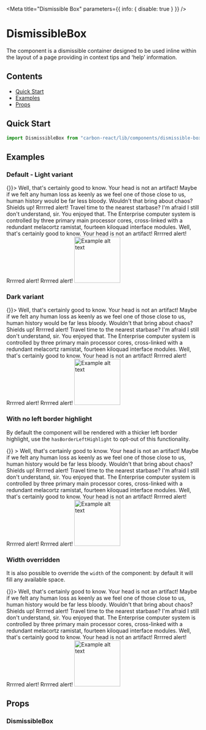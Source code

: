 

<Meta title="Dismissible Box" parameters={{ info: { disable: true } }} />

# DismissibleBox

The component is a dismissible container designed to be used inline within the layout of a page providing in context tips
and ‘help’ information.

## Contents

- [Quick Start](#quick-start)
- [Examples](#examples)
- [Props](#props)

## Quick Start

```javascript
import DismissibleBox from "carbon-react/lib/components/dismissible-box";
```

## Examples

### Default - Light variant

<Canvas>
  <Story name="light variant">
    <Box p={2}>
      <DismissibleBox onClose={() => {}}>
        <Box display="flex">
          <Typography mb={0}>
            Well, that's certainly good to know. Your head is not an artifact!
            Maybe if we felt any human loss as keenly as we feel one of those
            close to us, human history would be far less bloody. Wouldn't that
            bring about chaos? Shields up! Rrrrred alert! Travel time to the
            nearest starbase? I'm afraid I still don't understand, sir. You
            enjoyed that. The Enterprise computer system is controlled by three
            primary main processor cores, cross-linked with a redundant
            melacortz ramistat, fourteen kiloquad interface modules. Well,
            that's certainly good to know. Your head is not an artifact! Rrrrred
            alert! Rrrrred alert! Rrrrred alert!
          </Typography>
          <VerticalDivider p={0} px={2} />
          <Image
            alt="Example alt text"
            src={require("../../../.assets/point.svg")}
            width="120px"
          />
        </Box>
      </DismissibleBox>
    </Box>
  </Story>
</Canvas>

### Dark variant

<Canvas>
  <Story name="dark variant">
    <Box p={2}>
      <DismissibleBox variant="dark" onClose={() => {}}>
        <Box display="flex">
          <Typography mb={0}>
            Well, that's certainly good to know. Your head is not an artifact!
            Maybe if we felt any human loss as keenly as we feel one of those
            close to us, human history would be far less bloody. Wouldn't that
            bring about chaos? Shields up! Rrrrred alert! Travel time to the
            nearest starbase? I'm afraid I still don't understand, sir. You
            enjoyed that. The Enterprise computer system is controlled by three
            primary main processor cores, cross-linked with a redundant
            melacortz ramistat, fourteen kiloquad interface modules. Well,
            that's certainly good to know. Your head is not an artifact! Rrrrred
            alert! Rrrrred alert! Rrrrred alert!
          </Typography>
          <VerticalDivider p={0} px={2} />
          <Image
            alt="Example alt text"
            src={require("../../../.assets/point.svg")}
            width="120px"
          />
        </Box>
      </DismissibleBox>
    </Box>
  </Story>
</Canvas>

### With no left border highlight

By default the component will be rendered with a thicker left border highlight, use the `hasBorderLeftHighlight` to opt-out
of this functionality.

<Canvas>
  <Story name="with no left border highlight">
    <Box p={2}>
      <DismissibleBox
        mb={2}
        hasBorderLeftHighlight={false}
        onClose={() => {}}
      >
        <Box display="flex">
          <Typography mb={0}>
            Well, that's certainly good to know. Your head is not an artifact!
            Maybe if we felt any human loss as keenly as we feel one of those
            close to us, human history would be far less bloody. Wouldn't that
            bring about chaos? Shields up! Rrrrred alert! Travel time to the
            nearest starbase? I'm afraid I still don't understand, sir. You
            enjoyed that. The Enterprise computer system is controlled by three
            primary main processor cores, cross-linked with a redundant
            melacortz ramistat, fourteen kiloquad interface modules. Well,
            that's certainly good to know. Your head is not an artifact! Rrrrred
            alert! Rrrrred alert! Rrrrred alert!
          </Typography>
          <VerticalDivider p={0} px={2} />
          <Image
            alt="Example alt text"
            src={require("../../../.assets/point.svg")}
            width="120px"
          />
        </Box>
      </DismissibleBox>
    </Box>
  </Story>
</Canvas>

### Width overridden

It is also possible to override the `width` of the component: by default it will fill any available space.

<Canvas>
  <Story name="width overridden">
    <Box p={2}>
      <DismissibleBox width="650px" onClose={() => {}}>
        <Box display="flex">
          <Typography mb={0}>
            Well, that's certainly good to know. Your head is not an artifact!
            Maybe if we felt any human loss as keenly as we feel one of those
            close to us, human history would be far less bloody. Wouldn't that
            bring about chaos? Shields up! Rrrrred alert! Travel time to the
            nearest starbase? I'm afraid I still don't understand, sir. You
            enjoyed that. The Enterprise computer system is controlled by three
            primary main processor cores, cross-linked with a redundant
            melacortz ramistat, fourteen kiloquad interface modules. Well,
            that's certainly good to know. Your head is not an artifact! Rrrrred
            alert! Rrrrred alert! Rrrrred alert!
          </Typography>
          <VerticalDivider p={0} px={2} />
          <Image
            alt="Example alt text"
            src={require("../../../.assets/point.svg")}
            width="120px"
          />
        </Box>
      </DismissibleBox>
    </Box>
  </Story>
</Canvas>

## Props

### DismissibleBox

<StyledSystemProps spacing noHeader of={DismissibleBox} />

